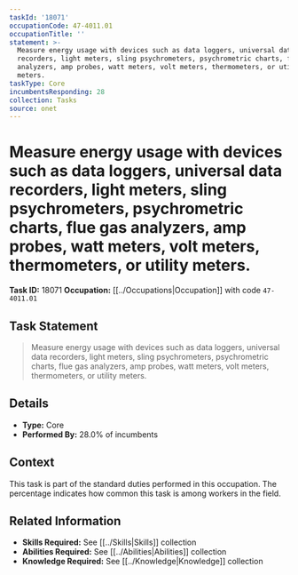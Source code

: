 ```yaml
---
taskId: '18071'
occupationCode: 47-4011.01
occupationTitle: ''
statement: >-
  Measure energy usage with devices such as data loggers, universal data
  recorders, light meters, sling psychrometers, psychrometric charts, flue gas
  analyzers, amp probes, watt meters, volt meters, thermometers, or utility
  meters.
taskType: Core
incumbentsResponding: 28
collection: Tasks
source: onet
---
```

# Measure energy usage with devices such as data loggers, universal data recorders, light meters, sling psychrometers, psychrometric charts, flue gas analyzers, amp probes, watt meters, volt meters, thermometers, or utility meters.

**Task ID:** 18071
**Occupation:** [[../Occupations|Occupation]] with code `47-4011.01`

## Task Statement

> Measure energy usage with devices such as data loggers, universal data recorders, light meters, sling psychrometers, psychrometric charts, flue gas analyzers, amp probes, watt meters, volt meters, thermometers, or utility meters.

## Details

- **Type:** Core
- **Performed By:** 28.0% of incumbents

## Context

This task is part of the standard duties performed in this occupation. The percentage indicates how common this task is among workers in the field.

## Related Information

- **Skills Required:** See [[../Skills|Skills]] collection
- **Abilities Required:** See [[../Abilities|Abilities]] collection
- **Knowledge Required:** See [[../Knowledge|Knowledge]] collection

